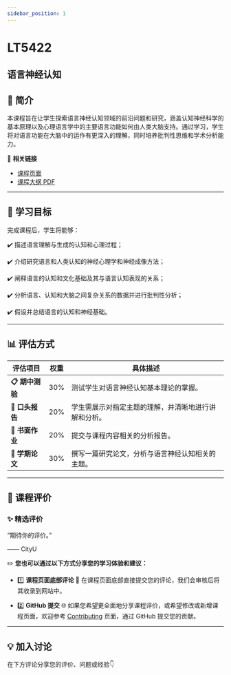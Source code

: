 ```yaml
---
sidebar_position: 1
---
```


# LT5422
## 语言神经认知

## **📘 简介**
本课程旨在让学生探索语言神经认知领域的前沿问题和研究，涵盖认知神经科学的基本原理以及心理语言学中的主要语言功能如何由人类大脑支持。通过学习，学生将对语言功能在大脑中的运作有更深入的理解，同时培养批判性思维和学术分析能力。

🔗 **相关链接**
- [课程页面](https://www.cityu.edu.hk/catalogue/pg/202425/course/LT5422.htm)
- [课程大纲 PDF](https://www.cityu.edu.hk/catalogue/pg/202425/course/LT5422.pdf)

---

## **🎯 学习目标**

完成课程后，学生将能够：

✔️ 描述语言理解与生成的认知和心理过程；

✔️ 介绍研究语言和人类认知的神经心理学和神经成像方法；

✔️ 阐释语言的认知和文化基础及其与语言认知表现的关系；

✔️ 分析语言、认知和大脑之间复杂关系的数据并进行批判性分析；

✔️ 假设并总结语言的认知和神经基础。

---

## **📊 评估方式**

| **评估项目**                  | **权重** | **具体描述**                                                                                     |
|------------------------------|---------|-----------------------------------------------------------------------------------------------|
| **📋 期中测验**               | 30%     | 测试学生对语言神经认知基本理论的掌握。                                                             |
| **🎤 口头报告**               | 20%     | 学生需展示对指定主题的理解，并清晰地进行讲解和分析。                                                   |
| **📄 书面作业**               | 20%     | 提交与课程内容相关的分析报告。                                                                     |
| **📝 学期论文**               | 30%     | 撰写一篇研究论文，分析与语言神经认知相关的主题。                                                     |

---

## **💬 课程评价**

### ✨ **精选评价**
<div className={commentStyles.commentBox}>
    <p className={commentStyles.commentText}>
        “期待你的评价。”
    </p>
    <p className={commentStyles.commentAuthor}>—— CityU</p>
</div>

✏️ **您也可以通过以下方式分享您的学习体验和建议：**

- 1️⃣ **课程页面底部评论**
💬 在课程页面底部直接提交您的评论，我们会审核后将其收录到网站中。

- 2️⃣ **GitHub 提交**
🌐 如果您希望更全面地分享课程评价，或希望修改或新增课程页面，欢迎参考 [Contributing](https://penjc.github.io/cityU-navigator/contributing) 页面，通过 GitHub 提交您的贡献。

---

## **💡 加入讨论**

在下方评论分享您的评价、问题或经验👇
<Utterances />
